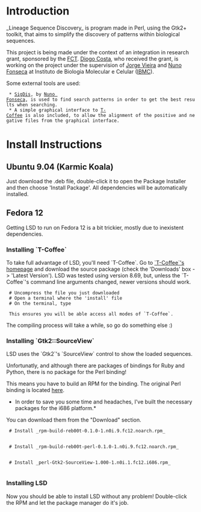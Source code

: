 =Introduction=
_Lineage Sequence Discovery_ is program made in Perl, using the Gtk2+ toolkit, that aims to simplify the discovery of patterns within biological sequences.

This project is being made under the context of an integration in research grant, sponsored by the [http://alfa.fct.mctes.pt/ FCT]. [http://diogocosta.pt.tl/ Diogo Costa], who received the grant, is working on the project under the supervision of [mailto:jbvieira@ibmc.up.pt Jorge Vieira] and [mailto:nf@ibmc.up.pt Nuno Fonseca] at Instituto de Biologia Molecular e Celular ([http://www.ibmc.up.pt/ IBMC]).

Some external tools are used:
  * [http://cracs.fc.up.pt/~nf/projects/sigdis/ SigDis], by [http://cracs.fc.up.pt/~nf/ Nuno Fonseca], is used to find search patterns in order to get the best results when searching.
  * A simple graphical interface to [http://www.tcoffee.org/Projects_home_page/t_coffee_home_page.html T-Coffee] is also included, to allow the alignment of the positive and negative files from the graphical interface.

=Install Instructions=
==Ubuntu 9.04 (Karmic Koala)==
Just download the .deb file, double-click it to open the Package Installer and then choose 'Install Package'. All dependencies will be automatically installed.

==Fedora 12==
Getting LSD to run on Fedora 12 is a bit trickier, mostly due to inexistent dependencies.

===Installing `T-Coffee`===
To take full advantage of LSD, you'll need `T-Coffee`.
Go to [http://www.tcoffee.org/Projects_home_page/t_coffee_home_page.html `T-Coffee`'s homepage] and download the source package (check the 'Downloads' box -> 'Latest Version'). LSD was tested using version 8.69, but, unless the `T-Coffee`'s command line arguments changed, newer versions should work.
  # Uncompress the file you just downloaded
  # Open a terminal where the 'install' file
  # On the terminal, type
    {{{sudo ./install all}}}
  This ensures you will be able access all modes of `T-Coffee`.

The compiling process will take a while, so go do something else :)

===Installing `Gtk2::SourceView`===
LSD uses the `Gtk2`'s `SourceView` control to show the loaded sequences.

Unfortunatly, and although there are packages of bindings for Ruby and Python, there is no package for the Perl binding!

This means you have to build an RPM for the binding. 
The original Perl binding is located [http://search.cpan.org/~EBASSI/Gtk2-SourceView-1.000/SourceView.pm here].

*In order to save you some time and headaches, I've built the necessary packages for the i686 platform.* 
You can download them from the "Download" section.

  # Install _rpm-build-reb00t-0.1.0-1.n0i.9.fc12.noarch.rpm_
    {{{sudo yum -y --nogpgcheck install rpm-build-reb00t-0.1.0-1.n0i.9.fc12.noarch.rpm}}}

  # Install _rpm-build-reb00t-perl-0.1.0-1.n0i.9.fc12.noarch.rpm_
    {{{sudo yum -y --nogpgcheck install rpm-build-reb00t-perl-0.1.0-1.n0i.9.fc12.noarch.rpm}}}

  # Install _perl-Gtk2-SourceView-1.000-1.n0i.1.fc12.i686.rpm_
    {{{sudo yum -y --nogpgcheck install perl-Gtk2-SourceView-1.000-1.n0i.1.fc12.i686.rpm}}}

===Installing LSD===

Now you should be able to install LSD without any problem!
Double-click the RPM and let the package manager do it's job.
